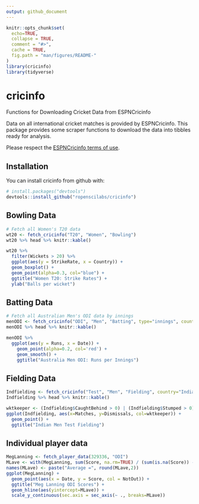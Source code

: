 ```yaml
---
output: github_document
---
```


<!-- README.md is generated from README.Rmd. Please edit that file -->

```r
knitr::opts_chunk$set(
  echo=TRUE,
  collapse = TRUE,
  comment = "#>",
  cache = TRUE,
  fig.path = "man/figures/README-"
)
library(cricinfo)
library(tidyverse)
```

# cricinfo

Functions for Downloading Cricket Data from ESPNCricinfo

Data on all international cricket matches is provided by ESPNCricinfo. This package provides some scraper functions to download the data into tibbles ready for analysis.

Please respect the [ESPNCricinfo terms of use](http://www.espncricinfo.com/ci/content/site/company/terms_use.html).



## Installation

You can install cricinfo from github with:

```r
# install.packages("devtools")
devtools::install_github("ropenscilabs/cricinfo")
```

## Bowling Data

```r
# Fetch all Women's T20 data
wt20 <- fetch_cricinfo("T20", "Women", "Bowling")
wt20 %>% head %>% knitr::kable()
```

```r
wt20 %>% 
  filter(Wickets > 20) %>%
  ggplot(aes(y = StrikeRate, x = Country)) +
  geom_boxplot() +
  geom_point(alpha=0.3, col="blue") +
  ggtitle("Women T20: Strike Rates") +
  ylab("Balls per wicket")
```

## Batting Data

```r
# Fetch all Australian Men's ODI data by innings
menODI <- fetch_cricinfo("ODI", "Men", "Batting", type="innings", country="Australia")
menODI %>% head %>% knitr::kable()
```

```r
menODI %>% 
  ggplot(aes(y = Runs, x = Date)) +
    geom_point(alpha=0.2, col='red') +
    geom_smooth() +
    ggtitle("Australia Men ODI: Runs per Innings")
```

## Fielding Data

```r
Indfielding <- fetch_cricinfo("Test", "Men", "Fielding", country="India")
Indfielding %>% head %>% knitr::kable()
```

```r
wktkeeper <- (Indfielding$CaughtBehind > 0) | (Indfielding$Stumped > 0)
ggplot(Indfielding, aes(x=Matches, y=Dismissals, col=wktkeeper)) +
  geom_point() +
  ggtitle("Indian Men Test Fielding")
```

## Individual player data

```r
MegLanning <- fetch_player_data(329336, "ODI")
MLave <- with(MegLanning, sum(Score, na.rm=TRUE) / (sum(is.na(Score)) - sum(NotOut)))
names(MLave) <- paste("Average =", round(MLave,2))
ggplot(MegLanning) + 
  geom_point(aes(x = Date, y = Score, col = NotOut)) +
  ggtitle("Meg Lanning ODI Scores") +
  geom_hline(aes(yintercept=MLave)) +
  scale_y_continuous(sec.axis = sec_axis(~ ., breaks=MLave))
```

